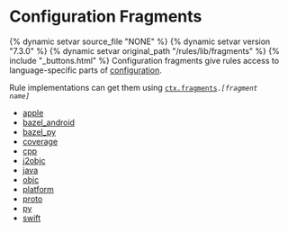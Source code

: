 <html devsite>
<head>
  <meta name="project_path" value="/_project.yaml">
  <meta name="book_path" value="/versions/7.3.0/_book.yaml">
</head>
<body>
<h1 class="page-title">Configuration Fragments</h1>

{% dynamic setvar source_file "NONE" %}
{% dynamic setvar version "7.3.0" %}
{% dynamic setvar original_path "/rules/lib/fragments" %}
{% include "_buttons.html" %}
Configuration fragments give rules access to language-specific parts of <a href="builtins/configuration.html">configuration</a>. <p>Rule implementations can get them using <code><a href="builtins/ctx.html#fragments">ctx.fragments</a>.<i>[fragment name]</i></code>

<ul>

<li><a href="/versions/7.3.0/rules/lib/fragments/apple">apple</a></li>

<li><a href="/versions/7.3.0/rules/lib/fragments/bazel_android">bazel_android</a></li>

<li><a href="/versions/7.3.0/rules/lib/fragments/bazel_py">bazel_py</a></li>

<li><a href="/versions/7.3.0/rules/lib/fragments/coverage">coverage</a></li>

<li><a href="/versions/7.3.0/rules/lib/fragments/cpp">cpp</a></li>

<li><a href="/versions/7.3.0/rules/lib/fragments/j2objc">j2objc</a></li>

<li><a href="/versions/7.3.0/rules/lib/fragments/java">java</a></li>

<li><a href="/versions/7.3.0/rules/lib/fragments/objc">objc</a></li>

<li><a href="/versions/7.3.0/rules/lib/fragments/platform">platform</a></li>

<li><a href="/versions/7.3.0/rules/lib/fragments/proto">proto</a></li>

<li><a href="/versions/7.3.0/rules/lib/fragments/py">py</a></li>

<li><a href="/versions/7.3.0/rules/lib/fragments/swift">swift</a></li>
</ul>
</body>
</html>
